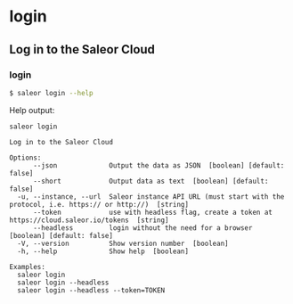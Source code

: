# login

## Log in to the Saleor Cloud

### login

```sh
$ saleor login --help
```

Help output:

```
saleor login

Log in to the Saleor Cloud

Options:
      --json             Output the data as JSON  [boolean] [default: false]
      --short            Output data as text  [boolean] [default: false]
  -u, --instance, --url  Saleor instance API URL (must start with the protocol, i.e. https:// or http://)  [string]
      --token            use with headless flag, create a token at https://cloud.saleor.io/tokens  [string]
      --headless         login without the need for a browser  [boolean] [default: false]
  -V, --version          Show version number  [boolean]
  -h, --help             Show help  [boolean]

Examples:
  saleor login
  saleor login --headless
  saleor login --headless --token=TOKEN
```
